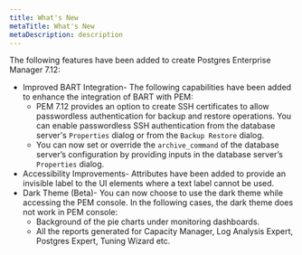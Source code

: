 ```yaml
---
title: What's New
metaTitle: What's New
metaDescription: description
---
```


The following features have been added to create Postgres Enterprise
Manager 7.12:

  - Improved BART Integration- The following capabilities have been
    added to enhance the integration of BART with PEM:
      - PEM 7.12 provides an option to create SSH certificates to allow
        passwordless authentication for backup and restore operations.
        You can enable passwordless SSH authentication from the database
        server's `Properties` dialog or from the `Backup Restore`
        dialog.
      - You can now set or override the `archive_command` of the
        database server’s configuration by providing inputs in the
        database server’s `Properties` dialog.
  - Accessibility Improvements- Attributes have been added to provide an
    invisible label to the UI elements where a text label cannot be
    used.
  - Dark Theme (Beta)- You can now choose to use the dark theme while
    accessing the PEM console. In the following cases, the dark theme
    does not work in PEM console:
      - Background of the pie charts under monitoring dashboards.
      - All the reports generated for Capacity Manager, Log Analysis
        Expert, Postgres Expert, Tuning Wizard etc.
